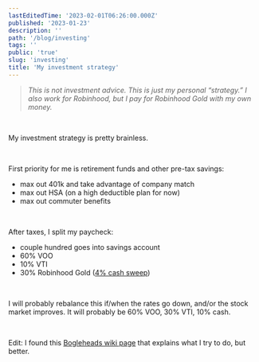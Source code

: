 ```yaml
---
lastEditedTime: '2023-02-01T06:26:00.000Z'
published: '2023-01-23'
description: ''
path: '/blog/investing'
tags: ''
public: 'true'
slug: 'investing'
title: 'My investment strategy'
---
```



> <i>This is not investment advice. This is just my personal “strategy.” I also work for Robinhood, but I pay for Robinhood Gold with my own money.</i>


<br />


My investment strategy is pretty brainless.

<br />


First priority for me is retirement funds and other pre-tax savings:
- max out 401k and take advantage of company match
- max out HSA (on a high deductible plan for now)
- max out commuter benefits

<br />


After taxes, I split my paycheck:
- couple hundred goes into savings account
- 60% VOO
- 10% VTI
- 30% Robinhood Gold ([4% cash sweep](https://blog.robinhood.com/news/earn-4-percent-apy-with-robinhood-gold))

<br />


I will probably rebalance this if/when the rates go down, and/or the stock market improves. It will probably be 60% VOO, 30% VTI, 10% cash.

<br />


Edit: I found this [Bogleheads wiki page](https://www.bogleheads.org/wiki/Prioritizing_investments) that explains what I try to do, but better.

<br />

